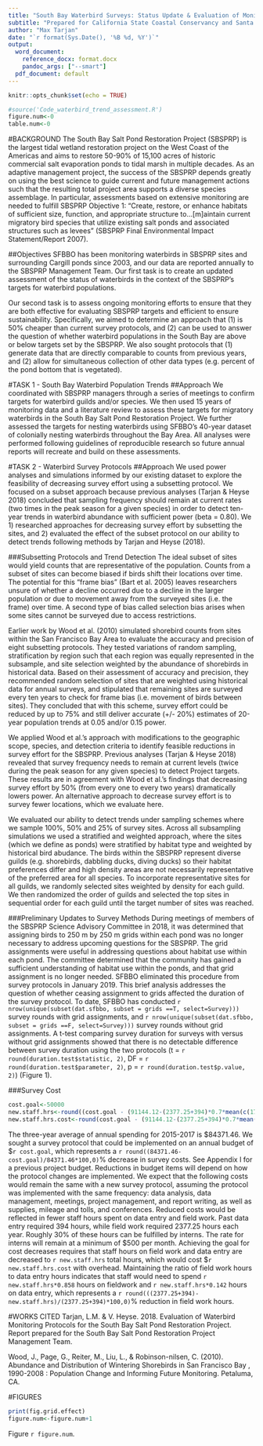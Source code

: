 ```yaml
---
title: "South Bay Waterbird Surveys: Status Update & Evaluation of Monitoring Protocols"
subtitle: "Prepared for California State Coastal Conservancy and Santa Clara Valley Water District"
author: "Max Tarjan"
date: "`r format(Sys.Date(), '%B %d, %Y')`"
output: 
  word_document:
    reference_docx: format.docx
    pandoc_args: ["--smart"]
  pdf_document: default
---
```


```r
knitr::opts_chunk$set(echo = TRUE)
```

```r
#source('Code_waterbird_trend_assessment.R')
figure.num<-0
table.num<-0
```

#BACKGROUND
The South Bay Salt Pond Restoration Project (SBSPRP) is the largest tidal wetland restoration project on the West Coast of the Americas and aims to restore 50-90% of 15,100 acres of historic commercial salt evaporation ponds to tidal marsh in multiple decades. As an adaptive management project, the success of the SBSPRP depends greatly on using the best science to guide current and future management actions such that the resulting total project area supports a diverse species assemblage. In particular, assessments based on extensive monitoring are needed to fulfill SBSPRP Objective 1: “Create, restore, or enhance habitats of sufficient size, function, and appropriate structure to…[m]aintain current migratory bird species that utilize existing salt ponds and associated structures such as levees” (SBSPRP Final Environmental Impact Statement/Report 2007).

##Objectives
SFBBO has been monitoring waterbirds in SBSPRP sites and surrounding Cargill ponds since 2003, and our data are reported annually to the SBSPRP Management Team. Our first task is to create an updated assessment of the status of waterbirds in the context of the SBSPRP’s targets for waterbird populations. 

Our second task is to assess ongoing monitoring efforts to ensure that they are both effective for evaluating SBSPRP targets and efficient to ensure sustainability. Specifically, we aimed to determine an approach that (1) is 50% cheaper than current survey protocols, and (2) can be used to answer the question of whether waterbird populations in the South Bay are above or below targets set by the SBSPRP. We also sought protocols that (1) generate data that are directly comparable to counts from previous years, and (2) allow for simultaneous collection of other data types (e.g. percent of the pond bottom that is vegetated).

#TASK 1 - South Bay Waterbird Population Trends
##Approach
We coordinated with SBSPRP managers through a series of meetings to confirm targets for waterbird guilds and/or species. We then used 15 years of monitoring data and a literature review to assess these targets for migratory waterbirds in the South Bay Salt Pond Restoration Project. We further assessed the targets for nesting waterbirds using SFBBO’s 40-year dataset of colonially nesting waterbirds throughout the Bay Area. All analyses were performed following guidelines of reproducible research so future annual reports will recreate and build on these assessments.

#TASK 2 - Waterbird Survey Protocols
##Approach
We used power analyses and simulations informed by our existing dataset to explore the feasibility of decreasing survey effort using a subsetting protocol. We focused on a subset approach because previous analyses (Tarjan & Heyse 2018) concluded that sampling frequency should remain at current rates (two times in the peak season for a given species) in order to detect ten-year trends in waterbird abundance with sufficient power (beta = 0.80). We 1) researched approaches for decreasing survey effort by subsetting the sites, and 2) evaluated the effect of the subset protocol on our ability to detect trends following methods by Tarjan and Heyse (2018).

###Subsetting Protocols and Trend Detection
The ideal subset of sites would yield counts that are representative of the population. Counts from a subset of sites can become biased if birds shift their locations over time. The potential for this "frame bias" (Bart et al. 2005) leaves researchers unsure of whether a decline occurred due to a decline in the larger population or due to movement away from the surveyed sites (i.e. the frame) over time. A second type of bias called selection bias arises when some sites cannot be surveyed due to access restrictions.

Earlier work by Wood et al. (2010) simulated shorebird counts from sites within the San Francisco Bay Area to evaluate the accuracy and precision of eight subsetting protocols. They tested variations of random sampling, stratification by region such that each region was equally represented in the subsample, and site selection weighted by the abundance of shorebirds in historical data. Based on their assessment of accuracy and precision, they recommended random selection of sites that are weighted using historical data for annual surveys, and stipulated that remaining sites are surveyed every ten years to check for frame bias (i.e. movement of birds between sites). They concluded that with this scheme, survey effort could be reduced by up to 75% and still deliver accurate (+/- 20%) estimates of 20-year population trends at 0.05 and/or 0.15 power.

We applied Wood et al.'s approach with modifications to the geographic scope, species, and detection criteria to identify feasible reductions in survey effort for the SBSPRP.  Previous analyses (Tarjan & Heyse 2018) revealed that survey frequency needs to remain at current levels (twice during the peak season for any given species) to detect Project targets. These results are in agreement with Wood et al.'s findings that decreasing survey effort by 50% (from every one to every two years) dramatically lowers power. An alternative approach to decrease survey effort is to survey fewer locations, which we evaluate here. 

We evaluated our ability to detect trends under sampling schemes where we sample 100%, 50% and 25% of survey sites. Across all subsampling simulations we used a stratified and weighted approach, where the sites (which we define as ponds) were stratified by habitat type and weighted by historical bird abudance. The birds within the SBSPRP represent diverse guilds (e.g. shorebirds, dabbling ducks, diving ducks) so their habitat preferences differ and high density areas are not necessarily representative of the preferred area for all species. To incorporate representative sites for all guilds, we randomly selected sites weighted by density for each guild. We then randomized the order of guilds and selected the top sites in sequential order for each guild until the target number of sites was reached. 

<!--...habitat type = managed pond or restored tidal marsh...weighting takes into account multiple species...adapts based on which species are already covered?? somewhat stochastic weights??-->

###Preliminary Updates to Survey Methods
During meetings of members of the SBSPRP Science Advisory Committee in 2018, it was determined that assigning birds to 250 m by 250 m grids within each pond was no longer necessary to address upcoming questions for the SBSPRP. The grid assignments were useful in addressing questions about habitat use within each pond. The committee determined that the community has gained a sufficient understanding of habitat use within the ponds, and that grid assignment is no longer needed. SFBBO eliminated this procedure from survey protocols in January 2019. This brief analysis addresses the question of whether ceasing assignment to grids affected the duration of the survey protocol. To date, SFBBO has conducted `r nrow(unique(subset(dat.sfbbo, subset = grids ==T, select=Survey)))` survey rounds with grid assignments, and `r nrow(unique(subset(dat.sfbbo, subset = grids ==F, select=Survey)))` survey rounds without grid assignments. A t-test comparing survey duration for surveys with versus without grid assignments showed that there is no detectable difference between survey duration using the two protocols (t = `r round(duration.test$statistic, 2)`, DF = `r round(duration.test$parameter, 2)`, p = `r round(duration.test$p.value, 2)`) (Figure 1).

###Survey Cost
```r
cost.goal<-50000
new.staff.hrs<-round((cost.goal - (91144.12-(2377.25+394)*0.7*mean(c(17.77*1.284,24.62*1.284))))/mean(c(17.77*1.284,24.62*1.284)),0)
new.staff.hrs.cost<-round(cost.goal - (91144.12-(2377.25+394)*0.7*mean(c(17.77*1.284,24.62*1.284))),2)
```

The three-year average of annual spending for 2015-2017 is \$84371.46. We sought a survey protocol that could be implemented on an annual budget of \$`r cost.goal`, which represents a `r round((84371.46-cost.goal)/84371.46*100,0)`% decrease in survey costs. See Appendix I for a previous project budget. Reductions in budget items will depend on how the protocol changes are implemented. We expect that the following costs would remain the same with a new survey protocol, assuming the protocol was implemented with the same frequency: data analysis, data management, meetings, project management, and report writing, as well as supplies, mileage and tolls, and conferences. Reduced costs would be reflected in fewer staff hours spent on data entry and field work. Past data entry required 394 hours, while field work required 2377.25 hours each year. Roughly 30% of these hours can be fulfilled by interns. The rate for interns will remain at a minimum of $500 per month. Achieving the goal for cost decreases requires that staff hours on field work and data entry are decreased to `r new.staff.hrs` total hours, which would cost \$`r new.staff.hrs.cost` with overhead. Maintaining the ratio of field work hours to data entry hours indicates that staff would need to spend `r new.staff.hrs*0.858` hours on fieldwork and `r new.staff.hrs*0.142` hours on data entry, which represents a `r round(((2377.25+394)-new.staff.hrs)/(2377.25+394)*100,0)`% reduction in field work hours.

#WORKS CITED
Tarjan, L.M. & V. Heyse. 2018. Evaluation of Waterbird Monitoring Protocols for the South Bay Salt Pond Restoration Project. Report prepared for the South Bay Salt Pond Restoration Project Management Team.

Wood, J., Page, G., Reiter, M., Liu, L., & Robinson-nilsen, C. (2010). Abundance and Distribution of Wintering Shorebirds in San Francisco Bay , 1990-2008 : Population Change and Informing Future Monitoring. Petaluma, CA.

#FIGURES
```r
print(fig.grid.effect)
figure.num<-figure.num+1
```
Figure `r figure.num`. 
